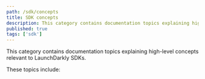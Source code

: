 ```yaml
---
path: /sdk/concepts
title: SDK concepts
description: This category contains documentation topics explaining high-level concepts relevant to LaunchDarkly SDKs.
published: true
tags: ['sdk']
---
```


This category contains documentation topics explaining high-level concepts relevant to LaunchDarkly SDKs.

These topics include:

<ChildPageList path="/sdk/concepts" unsorted="true" />
